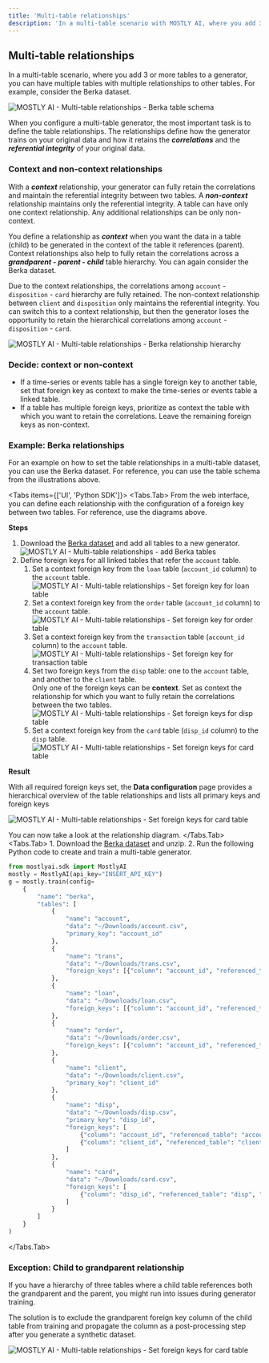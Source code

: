 ```yaml
---
title: 'Multi-table relationships'
description: 'In a multi-table scenario with MOSTLY AI, where you add 3 or more tables to a generator, you can have multiple tables with multiple relationships to other tables.'
---
```



## Multi-table relationships

In a multi-table scenario, where you add 3 or more tables to a generator, you can have multiple tables with multiple relationships to other tables. For example, consider the Berka dataset.

<Image
    src="/docs/docimages/generators/set-table-relationships/berka-table-relationships.webp"
    alt="MOSTLY AI - Multi-table relationships - Berka table schema"
    width={800}
    height={300}
/>

When you configure a multi-table generator, the most important task is to define the table relationships. The relationships define how the generator trains on your original data and how it retains the **_correlations_** and the **_referential integrity_** of your original data.

### Context and non-context relationships

With a **_context_** relationship, your generator can fully retain the correlations and maintain the referential integrity between two tables. A **_non-context_** relationship maintains only the referential integrity. A table can have only one context relationship. Any additional relationships can be only non-context.

You define a relationship as **_context_** when you want the data in a table (child) to be generated in the context of the table it references (parent). Context relationships also help to fully retain the correlations across a **_grandparent - parent - child_** table hierarchy. You can again consider the Berka dataset.

Due to the context relationships, the correlations among `account` - `disposition` - `card` hierarchy are fully retained. The non-context relationship between `client` and `disposition` only maintains the referential integrity. You can switch this to a context relationship, but then the generator loses the opportunity to retain the hierarchical correlations among `account` - `disposition` - `card`.

<Image
    src="/docs/docimages/generators/set-table-relationships/berka-hierarchy-relationships.webp"
    alt="MOSTLY AI - Multi-table relationships - Berka relationship hierarchy"
    width={800}
    height={300}
/>

### Decide: context or non-context

* If a time-series or events table has a single foreign key to another table, set that foreign key as context to make the time-series or events table a linked table.
* If a table has multiple foreign keys, prioritize as context the table with which you want to retain the correlations. Leave the remaining foreign keys as non-context.

### Example: Berka relationships

For an example on how to set the table relationships in a multi-table dataset, you can use the Berka dataset. For reference, you can use the table schema from the illustrations above.

<Tabs items={['UI', 'Python SDK']}>
<Tabs.Tab>
From the web interface, you can define each relationship with the configuration of a foreign key between two tables. For reference, use the diagrams above.

**Steps**

1. Download the [Berka dataset](/datasets/berka.zip) and add all tables to a new generator.
    <Image
        src="/docs/docimages/generators/set-table-relationships/multi-table-rel-01-add-berka-tables.webp"
        alt="MOSTLY AI - Multi-table relationships - add Berka tables"
        width={900}
        height={300}
    />
2. Define foreign keys for all linked tables that refer the `account` table.
    1. Set a context foreign key from the `loan` table (`account_id` column) to the `account` table.
        <Image
            src="/docs/docimages/generators/set-table-relationships/multi-table-rel-02-set-context-for-loan-table.webp"
            alt="MOSTLY AI - Multi-table relationships - Set foreign key for loan table"
            width={900}
            height={300}
        />
    2. Set a context foreign key from the `order` table (`account_id` column) to the `account` table.
        <Image
            src="/docs/docimages/generators/set-table-relationships/multi-table-rel-03-set-context-for-order-table.webp"
            alt="MOSTLY AI - Multi-table relationships - Set foreign key for order table"
            width={900}
            height={300}
        />
    3. Set a context foreign key from the `transaction` table (`account_id` column) to the `account` table.
        <Image
            src="/docs/docimages/generators/set-table-relationships/multi-table-rel-04-set-context-for-transaction-table.webp"
            alt="MOSTLY AI - Multi-table relationships - Set foreign key for transaction table"
            width={900}
            height={300}
        />
    4. Set two foreign keys from the `disp` table: one to the `account` table, and another to the `client` table.<br />
        <Callout>
        Only one of the foreign keys can be **context**. Set as context the relationship for which you want to fully retain the correlations between the two tables.
        </Callout>
        <Image
            src="/docs/docimages/generators/set-table-relationships/multi-table-rel-05-set-fk-for-disp-table.webp"
            alt="MOSTLY AI - Multi-table relationships - Set foreign keys for disp table"
            width={900}
            height={300}
        />
    5. Set a context foreign key from the `card` table (`disp_id` column) to the `disp` table.
        <Image
            src="/docs/docimages/generators/set-table-relationships/multi-table-rel-06-set-context-for-card-table.webp"
            alt="MOSTLY AI - Multi-table relationships - Set foreign keys for card table"
            width={900}
            height={300}
        />

**Result**

With all required foreign keys set, the **Data configuration** page provides a hierarchical overview of the table relationships and lists all primary keys and foreign keys

<Image
    src="/docs/docimages/generators/set-table-relationships/multi-table-rel-08-result-table-hierarchy.webp"
    alt="MOSTLY AI - Multi-table relationships - Set foreign keys for card table"
    width={900}
    height={300}
/>

You can now take a look at the relationship diagram.
</Tabs.Tab>
<Tabs.Tab>
    1. Download the [Berka dataset](/datasets/berka.zip) and unzip.
    2. Run the following Python code to create and train a multi-table generator.

```python filename="python" copy
from mostlyai.sdk import MostlyAI
mostly = MostlyAI(api_key="INSERT_API_KEY")
g = mostly.train(config=
    {
        "name": "berka",
        "tables": [
            {
                "name": "account",
                "data": "~/Downloads/account.csv",
                "primary_key": "account_id"
            },
            {
                "name": "trans",
                "data": "~/Downloads/trans.csv",
                "foreign_keys": [{"column": "account_id", "referenced_table": "account", "is_context": True}]
            },
            {
                "name": "loan",
                "data": "~/Downloads/loan.csv",
                "foreign_keys": [{"column": "account_id", "referenced_table": "account", "is_context": True}]
            },
            {
                "name": "order",
                "data": "~/Downloads/order.csv",
                "foreign_keys": [{"column": "account_id", "referenced_table": "account", "is_context": True}]
            },
            {
                "name": "client",
                "data": "~/Downloads/client.csv",
                "primary_key": "client_id"
            },
            {
                "name": "disp",
                "data": "~/Downloads/disp.csv",
                "primary_key": "disp_id",
                "foreign_keys": [
                    {"column": "account_id", "referenced_table": "account", "is_context": True},
                    {"column": "client_id", "referenced_table": "client", "is_context": False}
                ]
            },
            {
                "name": "card",
                "data": "~/Downloads/card.csv",
                "foreign_keys": [
                    {"column": "disp_id", "referenced_table": "disp", "is_context": True}
                ]
            }
        ]
    }
)
```
</Tabs.Tab>
</Tabs>


### Exception: Child to grandparent relationship

If you have a hierarchy of three tables where a child table references both the grandparent and the parent, you might run into issues during generator training.

The solution is to exclude the grandparent foreign key column of the child table from training and propagate the column as a post-processing step after you generate a synthetic dataset.

<Image
    src="/docs/docimages/generators/set-table-relationships/berka-grandparent-child-exception.webp"
    alt="MOSTLY AI - Multi-table relationships - Set foreign keys for card table"
    width={900}
    height={300}
/>